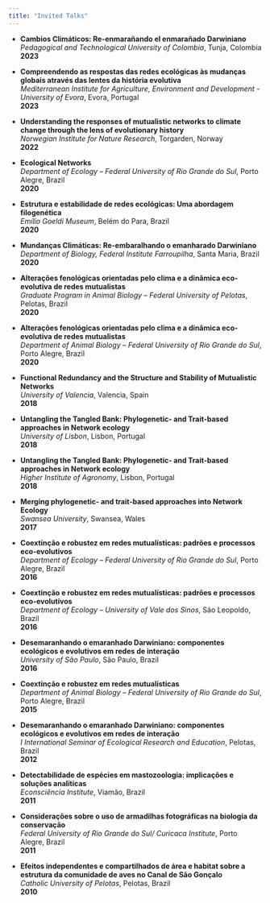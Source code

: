 ```yaml
---
title: "Invited Talks"
---
```


- **Cambios Climáticos: Re-enmarañando el enmarañado Darwiniano**  
  *Pedagogical and Technological University of Colombia*, Tunja, Colombia  
  **2023**

- **Compreendendo as respostas das redes ecológicas às mudanças globais através das lentes da história evolutiva**  
  *Mediterranean Institute for Agriculture, Environment and Development - University of Evora*, Evora, Portugal  
  **2023**

- **Understanding the responses of mutualistic networks to climate change through the lens of evolutionary history**  
  *Norwegian Institute for Nature Research*, Torgarden, Norway  
  **2022**

- **Ecological Networks**  
  *Department of Ecology – Federal University of Rio Grande do Sul*, Porto Alegre, Brazil  
  **2020**

- **Estrutura e estabilidade de redes ecológicas: Uma abordagem filogenética**  
  *Emílio Goeldi Museum*, Belém do Para, Brazil  
  **2020**

- **Mundanças Climáticas: Re-embaralhando o emanharado Darwiniano**  
  *Department of Biology, Federal Institute Farroupilha*, Santa Maria, Brazil  
  **2020**

- **Alterações fenológicas orientadas pelo clima e a dinâmica eco-evolutiva de redes mutualistas**  
  *Graduate Program in Animal Biology – Federal University of Pelotas*, Pelotas, Brazil  
  **2020**

- **Alterações fenológicas orientadas pelo clima e a dinâmica eco-evolutiva de redes mutualistas**  
  *Department of Animal Biology – Federal University of Rio Grande do Sul*, Porto Alegre, Brazil  
  **2020**

- **Functional Redundancy and the Structure and Stability of Mutualistic Networks**  
  *University of Valencia*, Valencia, Spain  
  **2018**

- **Untangling the Tangled Bank: Phylogenetic- and Trait-based approaches in Network ecology**  
  *University of Lisbon*, Lisbon, Portugal  
  **2018**

- **Untangling the Tangled Bank: Phylogenetic- and Trait-based approaches in Network ecology**  
  *Higher Institute of Agronomy*, Lisbon, Portugal  
  **2018**

- **Merging phylogenetic- and trait-based approaches into Network Ecology**  
  *Swansea University*, Swansea, Wales  
  **2017**

- **Coextinção e robustez em redes mutualísticas: padrões e processos eco-evolutivos**  
  *Department of Ecology – Federal University of Rio Grande do Sul*, Porto Alegre, Brazil  
  **2016**

- **Coextinção e robustez em redes mutualísticas: padrões e processos eco-evolutivos**  
  *Department of Ecology – University of Vale dos Sinos*, São Leopoldo, Brazil  
  **2016**

- **Desemaranhando o emaranhado Darwiniano: componentes ecológicos e evolutivos em redes de interação**  
  *University of São Paulo*, São Paulo, Brazil  
  **2016**

- **Coextinção e robustez em redes mutualísticas**  
  *Department of Animal Biology – Federal University of Rio Grande do Sul*, Porto Alegre, Brazil  
  **2015**

- **Desemaranhando o emaranhado Darwiniano: componentes ecológicos e evolutivos em redes de interação**  
  *I International Seminar of Ecological Research and Education*, Pelotas, Brazil  
  **2012**

- **Detectabilidade de espécies em mastozoologia: implicações e soluções analíticas**  
  *Econsciência Institute*, Viamão, Brazil  
  **2011**

- **Considerações sobre o uso de armadilhas fotográficas na biologia da conservação**  
  *Federal University of Rio Grande do Sul/ Curicaca Institute*, Porto Alegre, Brazil  
  **2011**

- **Efeitos independentes e compartilhados de área e habitat sobre a estrutura da comunidade de aves no Canal de São Gonçalo**  
  *Catholic University of Pelotas*, Pelotas, Brazil  
  **2010**
